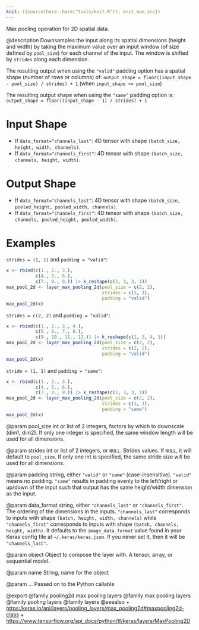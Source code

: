 ```yaml
---
knit: ({source(here::here("tools/knit.R")); knit_man_src})
---
```

Max pooling operation for 2D spatial data.

@description
Downsamples the input along its spatial dimensions (height and width)
by taking the maximum value over an input window
(of size defined by `pool_size`) for each channel of the input.
The window is shifted by `strides` along each dimension.

The resulting output when using the `"valid"` padding option has a spatial
shape (number of rows or columns) of:
`output_shape = floor((input_shape - pool_size) / strides) + 1`
(when `input_shape >= pool_size`)

The resulting output shape when using the `"same"` padding option is:
`output_shape = floor((input_shape - 1) / strides) + 1`

# Input Shape
- If `data_format="channels_last"`:
    4D tensor with shape `(batch_size, height, width, channels)`.
- If `data_format="channels_first"`:
    4D tensor with shape `(batch_size, channels, height, width)`.

# Output Shape
- If `data_format="channels_last"`:
    4D tensor with shape
    `(batch_size, pooled_height, pooled_width, channels)`.
- If `data_format="channels_first"`:
    4D tensor with shape
    `(batch_size, channels, pooled_height, pooled_width)`.

# Examples
`strides = (1, 1)` and `padding = "valid"`:

```r
x <- rbind(c(1., 2., 3.),
           c(4., 5., 6.),
           c(7., 8., 9.)) |> k_reshape(c(1, 3, 3, 1))
max_pool_2d <- layer_max_pooling_2d(pool_size = c(2, 2),
                                    strides = c(1, 1),
                                    padding = "valid")
max_pool_2d(x)
```

`strides = c(2, 2)` and `padding = "valid"`:

```r
x <- rbind(c(1., 2., 3., 4.),
           c(5., 6., 7., 8.),
           c(9., 10., 11., 12.)) |> k_reshape(c(1, 3, 4, 1))
max_pool_2d <- layer_max_pooling_2d(pool_size = c(2, 2),
                                    strides = c(2, 2),
                                    padding = "valid")
max_pool_2d(x)
```

`stride = (1, 1)` and `padding = "same"`:

```r
x <- rbind(c(1., 2., 3.),
           c(4., 5., 6.),
           c(7., 8., 9.)) |> k_reshape(c(1, 3, 3, 1))
max_pool_2d <- layer_max_pooling_2d(pool_size = c(2, 2),
                                    strides = c(1, 1),
                                    padding = "same")
max_pool_2d(x)
```

@param pool_size
int or list of 2 integers, factors by which to downscale
(dim1, dim2). If only one integer is specified, the same
window length will be used for all dimensions.

@param strides
int or list of 2 integers, or `NULL`. Strides values. If `NULL`,
it will default to `pool_size`. If only one int is specified, the
same stride size will be used for all dimensions.

@param padding
string, either `"valid"` or `"same"` (case-insensitive).
`"valid"` means no padding. `"same"` results in padding evenly to
the left/right or up/down of the input such that output has the same
height/width dimension as the input.

@param data_format
string, either `"channels_last"` or `"channels_first"`.
The ordering of the dimensions in the inputs. `"channels_last"`
corresponds to inputs with shape `(batch, height, width, channels)`
while `"channels_first"` corresponds to inputs with shape
`(batch, channels, height, width)`. It defaults to the
`image_data_format` value found in your Keras config file at
`~/.keras/keras.json`. If you never set it, then it will be
`"channels_last"`.

@param object
Object to compose the layer with. A tensor, array, or sequential model.

@param name
String, name for the object

@param ...
Passed on to the Python callable

@export
@family pooling2d max pooling layers
@family max pooling layers
@family pooling layers
@family layers
@seealso
+ <https:/keras.io/api/layers/pooling_layers/max_pooling2d#maxpooling2d-class>
+ <https://www.tensorflow.org/api_docs/python/tf/keras/layers/MaxPooling2D>
